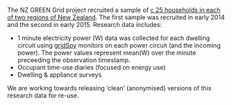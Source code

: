 The NZ GREEN Grid project recruited a sample of [c 25 households in each of two regions of New Zealand](ggOverviewReport.html). The first sample was recruited in early 2014 and the second in early 2015. Research data includes:

 * 1 minute electricity power (W) data was collected for each dwelling circuit using [gridSpy](https://gridspy.com/) monitors on each power circuit (and the incoming power). The power values represent mean(W) over the minute preceeding the observation timestamp.
 * Occupant time-use diaries (focused on energy use)
 * Dwelling & appliance surveys
 
We are working towards releasing 'clean' (anonymised) versions of this research data for re-use.